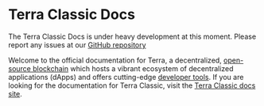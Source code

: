 
# Terra Classic Docs

<Admonition type="danger" icon="🔥">

The Terra Classic Docs is under heavy development at this moment. Please report any issues at our [GitHub repository](https://github.com/classic-terra/classic-docs-next)

</Admonition>

Welcome to the official documentation for Terra, a decentralized, [open-source blockchain](https://github.com/terra-money/core) which hosts a vibrant ecosystem of decentralized applications (dApps) and offers cutting-edge [developer tools](./develop/which-tools.mdx). If you are looking for the documentation for Terra Classic, visit the [Terra Classic docs site](https://classic-docs.terra.money/).

<CardSection cards={homeCards} />
